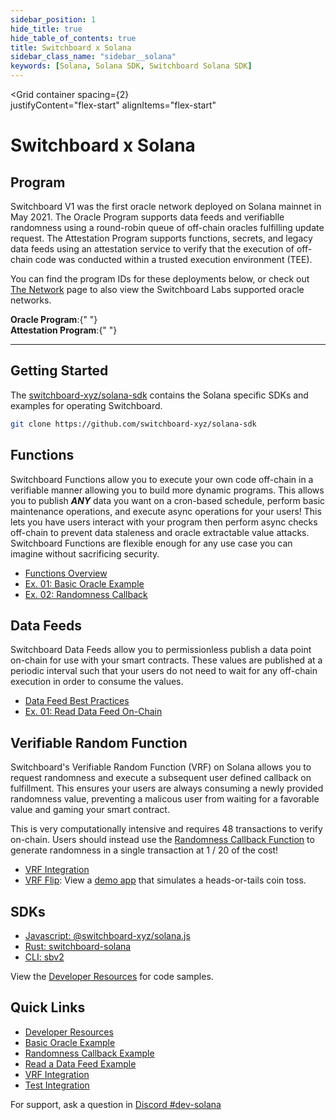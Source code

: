 ```yaml
---
sidebar_position: 1
hide_title: true
hide_table_of_contents: true
title: Switchboard x Solana
sidebar_class_name: "sidebar__solana"
keywords: [Solana, Solana SDK, Switchboard Solana SDK]
---
```



<Grid 
  container 
  spacing={2}   
  justifyContent="flex-start"
  alignItems="flex-start"
>
  <Grid xs={12}>
    <div style={{ textAlign: "center" }}>
      <h1>Switchboard x Solana</h1>
    </div>
  </Grid>
  <Grid item md={9} xs={12}>

## Program

Switchboard V1 was the first oracle network deployed on Solana mainnet in
May 2021. The Oracle Program supports data feeds and verifiablle randomness
using a round-robin queue of off-chain oracles fulfilling update request. The
Attestation Program supports functions, secrets, and legacy data feeds using an
attestation service to verify that the execution of off-chain code was conducted
within a trusted execution environment (TEE).

You can find the program IDs for these deployments below, or check out
[The Network](/network) page to also view the Switchboard Labs supported oracle
networks.

<div>
  <strong>Oracle Program</strong>:{" "}
  <ChainAddressButton chain="solana" network="mainnet" />
</div>

<div>
  <strong>Attestation Program</strong>:{" "}
  <ChainAddressButton chain="solana" network="mainnet" field="attestationService" />
</div>

<hr />

## Getting Started

The [switchboard-xyz/solana-sdk](https://github.com/switchboard-xyz/solana-sdk)
contains the Solana specific SDKs and examples for operating Switchboard.

```bash
git clone https://github.com/switchboard-xyz/solana-sdk
```

## Functions

Switchboard Functions allow you to execute your own code off-chain in a
verifiable manner allowing you to build more dynamic programs. This allows you
to publish **_ANY_** data you want on a cron-based schedule, perform basic
maintenance operations, and execute async operations for your users! This lets
you have users interact with your program then perform async checks off-chain to
prevent data staleness and oracle extractable value attacks. Switchboard
Functions are flexible enough for any use case you can imagine without
sacrificing security.

- [Functions Overview](/solana/functions)
- [Ex. 01: Basic Oracle Example](/solana/functions/examples/basic-oracle-example)
- [Ex. 02: Randomness Callback](/solana/functions/examples/randomness-callback)

## Data Feeds

Switchboard Data Feeds allow you to permissionless publish a data point on-chain
for use with your smart contracts. These values are published at a periodic
interval such that your users do not need to wait for any off-chain execution in
order to consume the values.

- [Data Feed Best Practices](guides/feeds/best-practices)
- [Ex. 01: Read Data Feed On-Chain](/solana/feeds/examples/read-data-feed)

## Verifiable Random Function

Switchboard's Verifiable Random Function (VRF) on Solana allows you to request
randomness and execute a subsequent user defined callback on fulfillment. This
ensures your users are always consuming a newly provided randomness value,
preventing a malicous user from waiting for a favorable value and gaming your
smart contract.

This is very computationally intensive and requires 48 transactions to verify
on-chain. Users should instead use the
[Randomness Callback Function](/solana/functions/examples/randomness-callback)
to generate randomness in a single transaction at <span>1 / 20</span> of the
cost!

- [VRF Integration](/solana/vrf)
- [VRF Flip](https://github.com/switchboard-xyz/vrf-flip): View a
  [demo app](https://vrf-demo.switchboard.xyz/) that simulates a heads-or-tails
  coin toss.

</Grid>
<Grid item md={3} xs={12}>

## SDKs

- <span class="heading_icon__javascript">
    <a href="/api/solana.js">Javascript: @switchboard-xyz/solana.js</a>
  </span>
- <span class="heading_icon__rust">
    <a href="https://docs.rs/switchboard-solana">Rust: switchboard-solana</a>
  </span>
- <span class="heading_icon__terminal">
    <a href="/api/cli">CLI: sbv2</a>
  </span>

View the [Developer Resources](/solana/dev) for code samples.

## Quick Links

- [Developer Resources](/solana/dev)
- [Basic Oracle Example](/solana/functions/examples/basic-oracle-example)
- [Randomness Callback Example](/solana/functions/examples/randomness-callback)
- [Read a Data Feed Example](/solana/feeds/examples/read-data-feed)
- [VRF Integration](/solana/vrf)
- [Test Integration](/solana/test-integration)

For support, ask a question in
[Discord #dev-solana](https://discord.com/channels/841525135311634443/984343400377647144)

</Grid>
</Grid>

